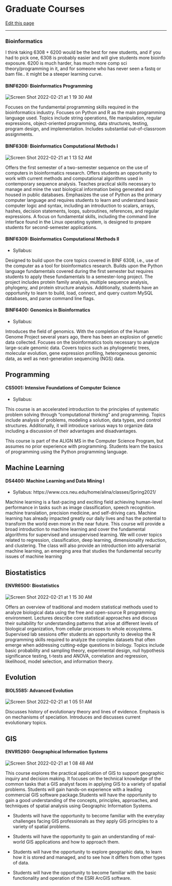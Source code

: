 # Graduate Courses

[Edit this page](https://github.com/DrK-Lo/lotterhoslabprotocols/edit/main/profdev_courses.qmd)

------------------------------------------------------------------------

### **Bioinformatics** {.unnumbered}

I think taking 6308 + 6200 would be the best for new students, and if you had to pick one, 6308 is probably easier and will give students more bioinfo exposure. 6200 is much harder, has much more comp sci theory/programming in it, and for someone who has never seen a fastq or bam file.. it might be a steeper learning curve.

#### **BINF6200: Bioinformatics Programming** {.unnumbered}

![](https://user-images.githubusercontent.com/90652097/154899888-1b33bd9c-eb73-4c15-9597-c6ce8ce5b238.png){alt="Screen Shot 2022-02-21 at 1 19 30 AM"}

Focuses on the fundamental programming skills required in the bioinformatics industry. Focuses on Python and R as the main programming language used. Topics include string operations, file manipulation, regular expressions, object-oriented programming, data structures, testing, program design, and implementation. Includes substantial out-of-classroom assignments.

#### **BINF6308: Bioinformatics Computational Methods I** {.unnumbered}

![](https://user-images.githubusercontent.com/90652097/154899281-621d969b-bc95-4d7a-80dc-5339be17a4ad.png){alt="Screen Shot 2022-02-21 at 1 13 52 AM"}

Offers the first semester of a two-semester sequence on the use of computers in bioinformatics research. Offers students an opportunity to work with current methods and computational algorithms used in contemporary sequence analysis. Teaches practical skills necessary to manage and mine the vast biological information being generated and housed in public databases. Emphasizes the use of Python as the primary computer language and requires students to learn and understand basic computer logic and syntax, including an introduction to scalars, arrays, hashes, decision statements, loops, subroutines, references, and regular expressions. A focus on fundamental skills, including the command line interface found in the Linux operating system, is designed to prepare students for second-semester applications.

#### **BINF6309: Bioinformatics Computational Methods II** {.unnumbered}

-   Syllabus:

Designed to build upon the core topics covered in BINF 6308, i.e., use of the computer as a tool for bioinformatics research. Builds upon the Python language fundamentals covered during the first semester but requires students to apply these fundamentals to a semester-long project. The project includes protein family analysis, multiple sequence analysis, phylogeny, and protein structure analysis. Additionally, students have an opportunity to learn to build, load, connect, and query custom MySQL databases, and parse command line flags.

#### **BINF6400: Genomics in Bioinformatics** {.unnumbered}

-   Syllabus:

Introduces the field of genomics. With the completion of the Human Genome Project several years ago, there has been an explosion of genetic data collected. Focuses on the bioinformatics tools necessary to analyze large-scale genomic data. Covers topics such as phylogenetic trees, molecular evolution, gene expression profiling, heterogeneous genomic data, as well as next-generation sequencing (NGS) data.

## **Programming** {.unnumbered}

#### **CS5001: Intensive Foundations of Computer Science** {.unnumbered}

-   Syllabus: 

This course is an accelerated introduction to the principles of systematic problem solving through "computational thinking" and programming. Topics include analysis of problems, modeling a solution, data types, and control structures. Additionally, it will introduce various ways to organize data including a discussion of their advantages and disadvantages.

This course is part of the ALIGN MS in the Computer Science Program, but assumes no prior experience with programming. Students learn the basics of programming using the Python programming language.

## **Machine Learning** {.unnumbered}

#### **DS4400: Machine Learning and Data Mining I** {.unnumbered}

-   Syllabus: https://www.ccs.neu.edu/home/alina/classes/Spring2021/

Machine learning is a fast-pacing and exciting field achieving human-level performance in tasks such as image classification, speech recognition. machine translation, precision medicine, and self-driving cars. Machine learning has already impacted greatly our daily lives and has the potential to transform the world even more in the near future. This course will provide a broad introduction to machine learning and cover the fundamental algorithms for supervised and unsupervised learning. We will cover topics related to regression, classification, deep learning, dimensionality reduction, and clustering. The class will also provide an introduction into adversarial machine learning, an emerging area that studies the fundamental security issues of machine learning

## **Biostatistics** {.unnumbered}

#### **ENVR6500: Biostatistics** {.unnumbered}

![](https://user-images.githubusercontent.com/90652097/154899480-d6e17a72-8f9e-4b3f-9021-acd63b098de5.png){alt="Screen Shot 2022-02-21 at 1 15 30 AM"}

Offers an overview of traditional and modern statistical methods used to analyze biological data using the free and open-source R programming environment. Lectures describe core statistical approaches and discuss their suitability for understanding patterns that arise at different levels of biological organization, from cellular processes to whole ecosystems. Supervised lab sessions offer students an opportunity to develop the R programming skills required to analyze the complex datasets that often emerge when addressing cutting-edge questions in biology. Topics include basic probability and sampling theory, experimental design, null hypothesis significance testing, t-tests and ANOVA, correlation and regression, likelihood, model selection, and information theory.

## **Evolution** {.unnumbered}

#### **BIOL5585: Advanced Evolution** {.unnumbered}

![](https://user-images.githubusercontent.com/90652097/154898463-499bc650-eee4-4d5d-8007-b00c4b6c9b4d.png){alt="Screen Shot 2022-02-21 at 1 05 51 AM"}

Discusses history of evolutionary theory and lines of evidence. Emphasis is on mechanisms of speciation. Introduces and discusses current evolutionary topics.

## **GIS** {.unnumbered}

#### **ENVR5260: Geographical Information Systems** {.unnumbered}

![](https://user-images.githubusercontent.com/90652097/154898851-003915ee-c15b-4337-86c0-88d13357d739.png){alt="Screen Shot 2022-02-21 at 1 08 48 AM"}

This course explores the practical application of GIS to support geographic inquiry and decision making. It focuses on the technical knowledge of the common tasks that a GIS analyst faces in applying GIS to a variety of spatial problems. Students will gain hands-on experience with a leading commercial GIS software package.Students will have the opportunity to gain a good understanding of the concepts, principles, approaches, and techniques of spatial analysis using Geographic Information Systems.

-   Students will have the opportunity to become familiar with the everyday challenges facing GIS professionals as they apply GIS principles to a variety of spatial problems.

-   Students will have the opportunity to gain an understanding of real-world GIS applications and how to approach them.

-   Students will have the opportunity to explore geographic data, to learn how it is stored and managed, and to see how it differs from other types of data.

-   Students will have the opportunity to become familiar with the basic functionality and operation of the ESRI ArcGIS software.
